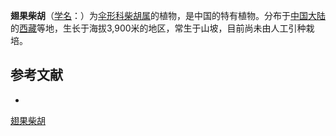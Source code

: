 {{NoteTA|G1=LS}}
{{Speciesbox
| name = 翅果柴胡
| status = 
| status_system = 
| image =
| genus = Bupleurum
| species = alatum
| authority = Shan et Sheh
}}

'''翅果柴胡'''（[[学名|学名]]：{{lang|la|''Bupleurum alatum''}}）为[[伞形科|伞形科]][[柴胡属|柴胡属]]的植物，是中国的特有植物。分布于[[中国大陆|中国大陆]]的[[西藏|西藏]]等地，生长于海拔3,900米的地区，常生于山坡，目前尚未由人工引种栽培。

== 参考文献 ==
<div class="references-small">
* {{cite web| url =http://www.bioinfo.cn/db05/KmzwSpecies.php?action=view&id=22663| title =翅果柴胡| work =《中国高等植物数据库全库》| publisher =中国科学院微生物研究所| author =昆明植物研究所| accessdate =2009-02-25| deadurl =yes| archiveurl =https://web.archive.org/web/20160305040752/http://www.bioinfo.cn/db05/KmzwSpecies.php?action=view&id=22663| archivedate =2016-03-05}}
</div>
{{Taxonbar|from=Q15231594}}

[[Category:柴胡属|翅果柴胡]]


{{Apiales-stub}}